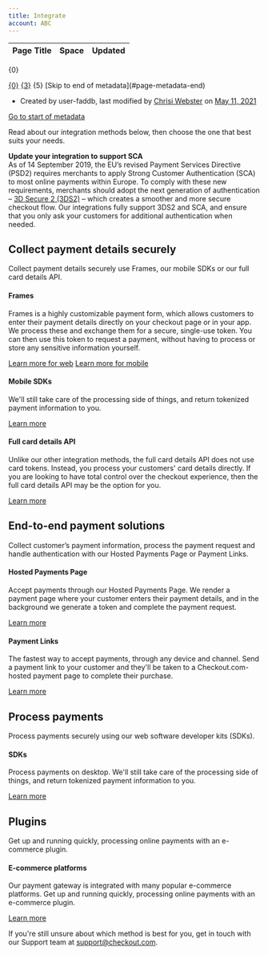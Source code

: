 ```yaml
---
title: Integrate
account: ABC
---
```


<table class="aui"> <thead> <tr class="header"> <th class="search-result-title">Page Title</th> <th class="search-result-space">Space</th> <th class="search-result-date">Updated</th> </tr> </thead> </table> <p class="search-result-count">{0}</p> <tr class="search-result"> <td class="search-result-title"><a href="{1}" class="content-type-{2}"><span>{0}</span></a></td> <td class="search-result-space"><a class="space" href="/display/{4}/" title="{3}">{3}</a></td> <td class="search-result-date"><span class="date" title="{6}">{5}</span></td> </tr> [Skip to end of metadata](#page-metadata-end)

*   Created by user-faddb, last modified by [Chrisi Webster](    /display/~chrisiwebster
    ) on [May 11, 2021](/pages/diffpagesbyversion.action?pageId=2785308&selectedPageVersions=58&selectedPageVersions=59 "Show changes")

[Go to start of metadata](#page-metadata-start)

Read about our integration methods below, then choose the one that best suits your needs.

**Update your integration to support SCA**  
As of 14 September 2019, the EU’s revised Payment Services Directive (PSD2) requires merchants to apply Strong Customer Authentication (SCA) to most online payments within Europe. To comply with these new requirements, merchants should adopt the next generation of authentication – [3D Secure 2 (3DS2)](/display/DOCS/3D+Secure) – which creates a smoother and more secure checkout flow. Our integrations fully support 3DS2 and SCA, and ensure that you only ask your customers for additional authentication when needed.

Collect payment details securely
--------------------------------

Collect payment details securely use Frames, our mobile SDKs or our full card details API.

#### Frames

Frames is a highly customizable payment form, which allows customers to enter their payment details directly on your checkout page or in your app. We process these and exchange them for a secure, single-use token. You can then use this token to request a payment, without having to process or store any sensitive information yourself.

[Learn more for web](integrate/frames) [Learn more for mobile](integrate/frames-for-android)

#### Mobile SDKs

We'll still take care of the processing side of things, and return tokenized payment information to you.

[Learn more](integrate/sdks)

#### Full card details API

Unlike our other integration methods, the full card details API does not use card tokens. Instead, you process your customers' card details directly. If you are looking to have total control over the checkout experience, then the full card details API may be the option for you.

[Learn more](integrate/full-card-details-api)

End-to-end payment solutions
----------------------------

Collect customer’s payment information, process the payment request and handle authentication with our Hosted Payments Page or Payment Links.

#### Hosted Payments Page

Accept payments through our Hosted Payments Page. We render a payment page where your customer enters their payment details, and in the background we generate a token and complete the payment request.

[Learn more](integrate/hosted-payments-page)

#### Payment Links

The fastest way to accept payments, through any device and channel. Send a payment link to your customer and they'll be taken to a Checkout.com-hosted payment page to complete their purchase.

[Learn more](integrate/payment-links)

Process payments
----------------

Process payments securely using our web software developer kits (SDKs).

#### SDKs

Process payments on desktop. We'll still take care of the processing side of things, and return tokenized payment information to you.

[Learn more](integrate/sdks)

Plugins
-------

Get up and running quickly, processing online payments with an e-commerce plugin.

#### E-commerce platforms

Our payment gateway is integrated with many popular e-commerce platforms. Get up and running quickly, processing online payments with an e-commerce plugin.

[Learn more](integrate/e-commerce-platforms)

If you're still unsure about which method is best for you, get in touch with our Support team at [support@checkout.com](mailto:support@checkout.com).
